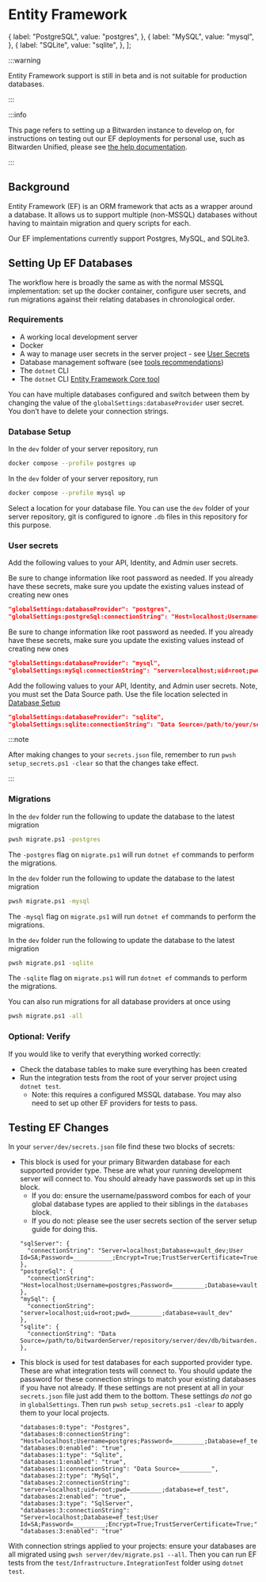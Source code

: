 
# Entity Framework

  {
    label: "PostgreSQL",
    value: "postgres",
  },
  {
    label: "MySQL",
    value: "mysql",
  },
  {
    label: "SQLite",
    value: "sqlite",
  },
];

:::warning

Entity Framework support is still in beta and is not suitable for production databases.

:::

:::info

This page refers to setting up a Bitwarden instance to develop on, for instructions on testing out
our EF deployments for personal use, such as Bitwarden Unified, please see
[the help documentation](https://bitwarden.com/help/install-and-deploy-unified-beta/).

:::

## Background

Entity Framework (EF) is an ORM framework that acts as a wrapper around a database. It allows us to
support multiple (non-MSSQL) databases without having to maintain migration and query scripts for
each.

Our EF implementations currently support Postgres, MySQL, and SQLite3.

## Setting Up EF Databases

The workflow here is broadly the same as with the normal MSSQL implementation: set up the docker
container, configure user secrets, and run migrations against their relating databases in
chronological order.

### Requirements

- A working local development server
- Docker
- A way to manage user secrets in the server project - see
  [User Secrets](../../../../contributing/user-secrets.md)
- Database management software (see [tools recommendations](../../../tools/index.md#databases))
- The `dotnet` CLI
- The `dotnet` CLI [Entity Framework Core tool](https://docs.microsoft.com/en-us/ef/core/cli/dotnet)

You can have multiple databases configured and switch between them by changing the value of the
`globalSettings:databaseProvider` user secret. You don’t have to delete your connection strings.

### Database Setup

<Tabs
    groupId="provider"
    values={providers}>
<TabItem value="postgres">

In the `dev` folder of your server repository, run

```bash
docker compose --profile postgres up
```

</TabItem>
<TabItem value="mysql">

In the `dev` folder of your server repository, run

```bash
docker compose --profile mysql up
```

</TabItem>
<TabItem value="sqlite">

Select a location for your database file. You can use the `dev` folder of your server repository,
git is configured to ignore `.db` files in this repository for this purpose.

</TabItem>
</Tabs>

### User secrets

Add the following values to your API, Identity, and Admin user secrets.

<Tabs
    groupId="provider"
    values={providers}>
<TabItem value="postgres">

Be sure to change information like root password as needed. If you already have these secrets, make
sure you update the existing values instead of creating new ones

```json
"globalSettings:databaseProvider": "postgres",
"globalSettings:postgreSql:connectionString": "Host=localhost;Username=postgres;Password=example;Database=vault_dev;Include Error Detail=true",
```

</TabItem>
<TabItem value="mysql">

Be sure to change information like root password as needed. If you already have these secrets, make
sure you update the existing values instead of creating new ones

```json
"globalSettings:databaseProvider": "mysql",
"globalSettings:mySql:connectionString": "server=localhost;uid=root;pwd=example;database=vault_dev",
```

</TabItem>
<TabItem value="sqlite">

Add the following values to your API, Identity, and Admin user secrets. Note, you must set the Data
Source path. Use the file location selected in [Database Setup](#database-setup)

```json
"globalSettings:databaseProvider": "sqlite",
"globalSettings:sqlite:connectionString": "Data Source=/path/to/your/server/repo/dev/db/bitwarden.db",
```

</TabItem>
</Tabs>

:::note

After making changes to your `secrets.json` file, remember to run `pwsh setup_secrets.ps1 -clear` so
that the changes take effect.

:::

### Migrations

<Tabs
    groupId="provider"
    values={providers}>
<TabItem value="postgres">

In the `dev` folder run the following to update the database to the latest migration

```bash
pwsh migrate.ps1 -postgres
```

The `-postgres` flag on `migrate.ps1` will run `dotnet ef` commands to perform the migrations.

</TabItem>
<TabItem value="mysql">

In the `dev` folder run the following to update the database to the latest migration

```bash
pwsh migrate.ps1 -mysql
```

The `-mysql` flag on `migrate.ps1` will run `dotnet ef` commands to perform the migrations.

</TabItem>
<TabItem value="sqlite">

In the `dev` folder run the following to update the database to the latest migration

```bash
pwsh migrate.ps1 -sqlite
```

The `-sqlite` flag on `migrate.ps1` will run `dotnet ef` commands to perform the migrations.

</TabItem>
</Tabs>

You can also run migrations for all database providers at once using

```bash
pwsh migrate.ps1 -all
```

### Optional: Verify

If you would like to verify that everything worked correctly:

- Check the database tables to make sure everything has been created
- Run the integration tests from the root of your server project using `dotnet test`.
  - Note: this requires a configured MSSQL database. You may also need to set up other EF providers
    for tests to pass.

## Testing EF Changes

In your `server/dev/secrets.json` file find these two blocks of secrets:

- This block is used for your primary Bitwarden database for each supported provider type. These are
  what your running development server will connect to. You should already have passwords set up in
  this block.
  - If you do: ensure the username/password combos for each of your global database types are
    applied to their siblings in the `databases` block.
  - If you do not: please see the user secrets section of the server setup guide for doing this.
  ```
  "sqlServer": {
    "connectionString": "Server=localhost;Database=vault_dev;User Id=SA;Password=___________;Encrypt=True;TrustServerCertificate=True;"
  },
  "postgreSql": {
    "connectionString": "Host=localhost;Username=postgres;Password=_________;Database=vault_dev"
  },
  "mySql": {
    "connectionString": "server=localhost;uid=root;pwd=_________;database=vault_dev"
  },
  "sqlite": {
    "connectionString": "Data Source=/path/to/bitwardenServer/repository/server/dev/db/bitwarden.sqlite"
  },
  ```
- This block is used for test databases for each supported provider type. These are what integration
  tests will connect to. You should update the password for these connection strings to match your
  existing databases if you have not already. If these settings are not present at all in your
  `secrets.json` file just add them to the bottom. These settings _do not_ go in `globalSettings`.
  Then run `pwsh setup_secrets.ps1 -clear` to apply them to your local projects.
  ```
  "databases:0:type": "Postgres",
  "databases:0:connectionString": "Host=localhost;Username=postgres;Password=_________;Database=ef_test",
  "databases:0:enabled": "true",
  "databases:1:type": "Sqlite",
  "databases:1:enabled": "true",
  "databases:1:connectionString": "Data Source=_________",
  "databases:2:type": "MySql",
  "databases:2:connectionString": "server=localhost;uid=root;pwd=_________;database=ef_test",
  "databases:2:enabled": "true",
  "databases:3:type": "SqlServer",
  "databases:3:connectionString": "Server=localhost;Database=ef_test;User Id=SA;Password=_________;Encrypt=True;TrustServerCertificate=True;",
  "databases:3:enabled": "true"
  ```

With connection strings applied to your projects: ensure your databases are all migrated using
`pwsh server/dev/migrate.ps1 --all`. Then you can run EF tests from the
`test/Infrastructure.IntegrationTest` folder using `dotnet test`.
